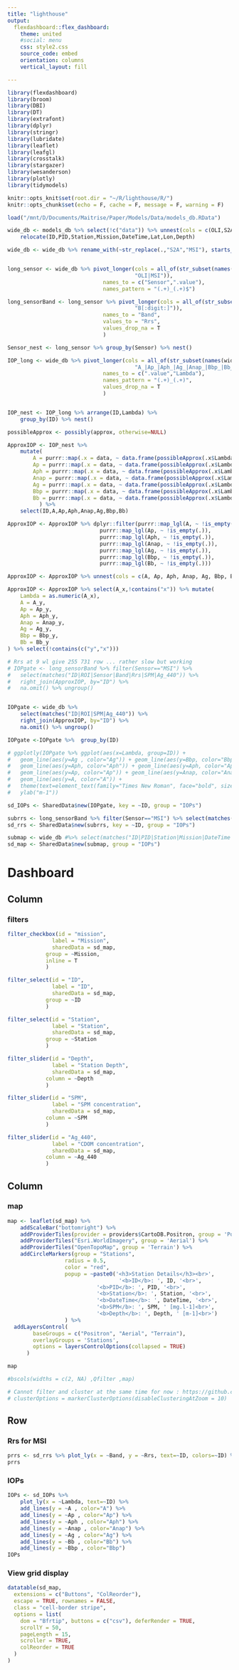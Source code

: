 ```yaml
---
title: "lighthouse"
output: 
  flexdashboard::flex_dashboard:
    theme: united
    #social: menu
    css: style2.css
    source_code: embed
    orientation: columns
    vertical_layout: fill

---
```


```r
library(flexdashboard)
library(broom)
library(DBI)
library(DT)
library(extrafont)
library(dplyr)
library(stringr)
library(lubridate)
library(leaflet)
library(leafgl)
library(crosstalk)
library(stargazer)
library(wesanderson)
library(plotly)
library(tidymodels)

knitr::opts_knit$set(root.dir = "~/R/lighthouse/R/")
knitr::opts_chunk$set(echo = F, cache = F, message = F, warning = F)
```

```r
load("/mnt/D/Documents/Maitrise/Paper/Models/Data/models_db.RData")

wide_db <- models_db %>% select(!c("data")) %>% unnest(cols = c(OLI,S2A), names_sep="_") %>%
	relocate(ID,PID,Station,Mission,DateTime,Lat,Lon,Depth)

wide_db <- wide_db %>% rename_with(~str_replace(.,"S2A","MSI"), starts_with("S2A"))


long_sensor <- wide_db %>% pivot_longer(cols = all_of(str_subset(names(wide_db),
										"OLI|MSI")),
							  names_to = c("Sensor",".value"),
							  names_pattern = "(.+)_(.+)$")

long_sensorBand <- long_sensor %>% pivot_longer(cols = all_of(str_subset(names(long_sensor),
										"B[:digit:]")),
							  names_to = "Band",
							  values_to = "Rrs",
							  values_drop_na = T
							  )

Sensor_nest <- long_sensor %>% group_by(Sensor) %>% nest()
```

```r
IOP_long <- wide_db %>% pivot_longer(cols = all_of(str_subset(names(wide_db),
										"A_|Ap_|Aph_|Ag_|Anap_|Bbp_|Bb_")),
							  names_to = c(".value","Lambda"),
							  names_pattern = "(.+)_(.+)",
							  values_drop_na = T
							  )


IOP_nest <- IOP_long %>% arrange(ID,Lambda) %>%
	group_by(ID) %>% nest()

possibleApprox <- possibly(approx, otherwise=NULL)

ApproxIOP <- IOP_nest %>%
	mutate(
		A = purrr::map(.x = data, ~ data.frame(possibleApprox(.x$Lambda,.x$A,.x$Lambda, na.rm = T))),
		Ap = purrr::map(.x = data, ~ data.frame(possibleApprox(.x$Lambda,.x$Ap,.x$Lambda, na.rm = T))),
		Aph = purrr::map(.x = data, ~ data.frame(possibleApprox(.x$Lambda,.x$Aph,.x$Lambda, na.rm = T))),
		Anap = purrr::map(.x = data, ~ data.frame(possibleApprox(.x$Lambda,.x$Anap,.x$Lambda, na.rm = T))),
		Ag = purrr::map(.x = data, ~ data.frame(possibleApprox(.x$Lambda,.x$Ag,.x$Lambda, na.rm = T))),
		Bbp = purrr::map(.x = data, ~ data.frame(possibleApprox(.x$Lambda,.x$Bbp,.x$Lambda, na.rm = T))),
		Bb = purrr::map(.x = data, ~ data.frame(possibleApprox(.x$Lambda,.x$Bb,.x$Lambda, na.rm = T))),
		  ) %>%
	select(ID,A,Ap,Aph,Anap,Ag,Bbp,Bb)

ApproxIOP <- ApproxIOP %>% dplyr::filter(purrr::map_lgl(A, ~ !is_empty(.)),
							 purrr::map_lgl(Ap, ~ !is_empty(.)),
							 purrr::map_lgl(Aph, ~ !is_empty(.)),
							 purrr::map_lgl(Anap, ~ !is_empty(.)),
							 purrr::map_lgl(Ag, ~ !is_empty(.)),
							 purrr::map_lgl(Bbp, ~ !is_empty(.)),
							 purrr::map_lgl(Bb, ~ !is_empty(.)))

ApproxIOP <- ApproxIOP %>% unnest(cols = c(A, Ap, Aph, Anap, Ag, Bbp, Bb), names_sep="_") %>% na.omit()

ApproxIOP <- ApproxIOP %>% select(A_x,!contains("x")) %>% mutate(
	Lambda = as.numeric(A_x),
	A = A_y,
	Ap = Ap_y,
	Aph = Aph_y,
	Anap = Anap_y,
	Ag = Ag_y,
	Bbp = Bbp_y,
	Bb = Bb_y
) %>% select(!contains(c("y","x")))

# Rrs at 9 wl give 255 731 row ... rather slow but working
# IOPgate <- long_sensorBand %>% filter(Sensor=="MSI") %>%
# 	select(matches("ID|ROI|Sensor|Band|Rrs|SPM|Ag_440")) %>%
# 	right_join(ApproxIOP, by="ID") %>%
# 	na.omit() %>% ungroup()


IOPgate <- wide_db %>%
	select(matches("ID|ROI|SPM|Ag_440")) %>%
	right_join(ApproxIOP, by="ID") %>%
	na.omit() %>% ungroup()

IOPgate <-IOPgate %>%  group_by(ID)

# ggplotly(IOPgate %>% ggplot(aes(x=Lambda, group=ID)) +
# 	geom_line(aes(y=Ag , color="Ag")) + geom_line(aes(y=Bbp, color="Bbp")) +
# 	geom_line(aes(y=Aph, color="Aph")) + geom_line(aes(y=Aph, color="Aph")) +
# 	geom_line(aes(y=Ap, color="Ap")) + geom_line(aes(y=Anap, color="Anap"))+
# 	geom_line(aes(y=A, color="A")) +
# 	theme(text=element_text(family="Times New Roman", face="bold", size=12)) +
# 	ylab("m-1"))
```

```r
sd_IOPs <- SharedData$new(IOPgate, key = ~ID, group = "IOPs")

subrrs <- long_sensorBand %>% filter(Sensor=="MSI") %>% select(matches("ID|Sensor|Band|Rrs|SPM"))
sd_rrs <- SharedData$new(subrrs, key = ~ID, group = "IOPs")

submap <- wide_db #%>% select(matches("ID|PID|Station|Mission|DateTime|Lat|Lon|Depth|SPM"))
sd_map <- SharedData$new(submap, group = "IOPs")

```


Dashboard
============

Column {.sidebar}
-----------------------------------------------------------------------
### filters
```r
filter_checkbox(id = "mission", 
              label = "Mission", 
              sharedData = sd_map,
		    group = ~Mission,
		    inline = T
		    )

filter_select(id = "ID", 
              label = "ID", 
              sharedData = sd_map,
		    group = ~ID
		    )

filter_select(id = "Station", 
              label = "Station", 
              sharedData = sd_map,
		    group = ~Station
		    )

filter_slider(id = "Depth", 
              label = "Station Depth", 
              sharedData = sd_map,
		    column = ~Depth
		    )

filter_slider(id = "SPM", 
              label = "SPM concentration", 
              sharedData = sd_map,
		    column = ~SPM
		    )

filter_slider(id = "Ag_440", 
              label = "CDOM concentration", 
              sharedData = sd_map,
		    column = ~Ag_440
		    )
```

Column {data-width=550}
-------------------------------------

### map

```r
map <- leaflet(sd_map) %>%
	addScaleBar("bottomright") %>%
	addProviderTiles(provider = providers$CartoDB.Positron, group = 'Positron') %>%
	addProviderTiles("Esri.WorldImagery", group = 'Aerial') %>%
	addProviderTiles("OpenTopoMap", group = 'Terrain') %>%
	addCircleMarkers(group = "Stations",
				  radius = 0.5,
				  color = "red",
				  popup = ~paste0('<h3>Station Details</h3><br>',
                                   '<b>ID</b>: ', ID, '<br>',
				  			'<b>PID</b>: ', PID, '<br>',
				  			'<b>Station</b>: ', Station, '<br>',
				  			'<b>DateTime</b>: ', DateTime, '<br>',
				  			'<b>SPM</b>: ', SPM, ' [mg.l-1]<br>',
				  			'<b>Depth</b>: ', Depth, ' [m-1]<br>')
				  ) %>%
  addLayersControl(
        baseGroups = c("Positron", "Aerial", "Terrain"),
        overlayGroups = 'Stations',
        options = layersControlOptions(collapsed = TRUE)
      )

map

#bscols(widths = c(2, NA) ,Qfilter ,map)

# Cannot filter and cluster at the same time for now : https://github.com/rstudio/leaflet/issues/478
# clusterOptions = markerClusterOptions(disableClusteringAtZoom = 10)
```

Row {.tabset}
-------------------------------------


### Rrs for MSI

```r
prrs <- sd_rrs %>% plot_ly(x = ~Band, y = ~Rrs, text=~ID, colors=~ID) %>% add_lines()
prrs
```

### IOPs

```r
IOPs <- sd_IOPs %>%
	plot_ly(x = ~Lambda, text=~ID) %>%
	add_lines(y = ~A , color="A") %>%
	add_lines(y = ~Ap , color="Ap") %>%
	add_lines(y = ~Aph , color="Aph") %>%
	add_lines(y = ~Anap , color="Anap") %>%
	add_lines(y = ~Ag , color="Ag") %>%
	add_lines(y = ~Bb , color="Bb") %>%
	add_lines(y = ~Bbp , color="Bbp")
IOPs
```

### <i class="fa fa-table" aria-hidden="true"></i> View grid display


```r
datatable(sd_map,
  extensions = c("Buttons", "ColReorder"),
  escape = TRUE, rownames = FALSE,
  class = "cell-border stripe",
  options = list(
    dom = "Bfrtip", buttons = c("csv"), deferRender = TRUE,
    scrollY = 50,
    pageLength = 15,
    scroller = TRUE,
    colReorder = TRUE
  )
)
```
